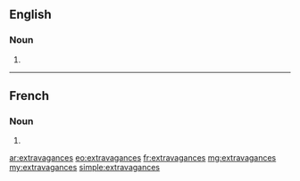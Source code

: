 ==English==

===Noun===
{{head|en|plural}}

# {{plural of|extravagance|lang=en}}

----

==French==

===Noun===
{{head|fr|plural|g=?}}

# {{plural of|extravagance|lang=fr}}

[[ar:extravagances]]
[[eo:extravagances]]
[[fr:extravagances]]
[[mg:extravagances]]
[[my:extravagances]]
[[simple:extravagances]]